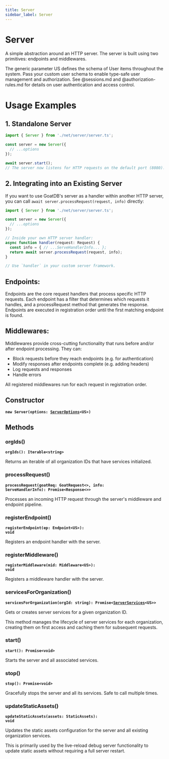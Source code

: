 ```yaml
---
title: Server
sidebar_label: Server
---
```


# Server

A simple abstraction around an HTTP server. The server is built using two
primitives: endpoints and middlewares.

The generic parameter US defines the schema of User items throughout the
system. Pass your custom user schema to enable type-safe user management and
authorization. See @sessions.md and @authorization-rules.md for details on
user authentication and access control.

# Usage Examples

## 1. Standalone Server

```ts
import { Server } from './net/server/server.ts';

const server = new Server({
  // ...options
});

await server.start();
// The server now listens for HTTP requests on the default port (8080).
```

## 2. Integrating into an Existing Server

If you want to use GoatDB's server as a handler within another HTTP server,
you can call `await server.processRequest(request, info)` directly:

```ts
import { Server } from './net/server/server.ts';

const server = new Server({
  // ...options
});

// Inside your own HTTP server handler:
async function handler(request: Request) {
  const info = { // ...ServeHandlerInfo... };
  return await server.processRequest(request, info);
}

// Use `handler` in your custom server framework.
```

Endpoints:
----------
Endpoints are the core request handlers that process specific HTTP requests.
Each endpoint has a filter that determines which requests it handles, and a
processRequest method that generates the response. Endpoints are executed in
registration order until the first matching endpoint is found.

Middlewares:
-----------
Middlewares provide cross-cutting functionality that runs before and/or after
endpoint processing. They can:
- Block requests before they reach endpoints (e.g. for authentication)
- Modify responses after endpoints complete (e.g. adding headers)
- Log requests and responses
- Handle errors

All registered middlewares run for each request in registration order.

## Constructor

**<code>new Server(options: [ServerOptions](/api/interfaces/serveroptions)&lt;US&gt;)</code>**

## Methods

### orgIds()

**<code>orgIds(): Iterable&lt;string&gt;</code>**

Returns an iterable of all organization IDs that have services initialized.

### processRequest()

**<code>processRequest(goatReq: GoatRequest&lt;&gt;, info: ServeHandlerInfo): Promise&lt;Response&lt;&gt;&gt;</code>**

Processes an incoming HTTP request through the server's middleware and
endpoint pipeline.

### registerEndpoint()

**<code>registerEndpoint(ep: Endpoint&lt;US&gt;): void</code>**

Registers an endpoint handler with the server.

### registerMiddleware()

**<code>registerMiddleware(mid: Middleware&lt;US&gt;): void</code>**

Registers a middleware handler with the server.

### servicesForOrganization()

**<code>servicesForOrganization(orgId: string): Promise&lt;[ServerServices](/api/interfaces/serverservices)&lt;US&gt;&gt;</code>**

Gets or creates server services for a given organization ID.

This method manages the lifecycle of server services for each organization,
creating them on first access and caching them for subsequent requests.

### start()

**<code>start(): Promise&lt;void&gt;</code>**

Starts the server and all associated services.

### stop()

**<code>stop(): Promise&lt;void&gt;</code>**

Gracefully stops the server and all its services.
Safe to call multiple times.

### updateStaticAssets()

**<code>updateStaticAssets(assets: StaticAssets): void</code>**

Updates the static assets configuration for the server and all existing
organization services.

This is primarily used by the live-reload debug server functionality to
update static assets without requiring a full server restart.

